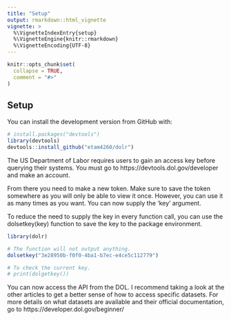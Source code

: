 ```yaml
---
title: "Setup"
output: rmarkdown::html_vignette
vignette: >
  %\VignetteIndexEntry{setup}
  %\VignetteEngine{knitr::rmarkdown}
  %\VignetteEncoding{UTF-8}
---
```


```r
knitr::opts_chunk$set(
  collapse = TRUE,
  comment = "#>"
)
```

## Setup

You can install the development version from GitHub with:

```r
# install.packages("devtools")
library(devtools)
devtools::install_github("etam4260/dolr")
```

The US Department of Labor requires users to gain an 
access key before querying their systems. You must go to 
https://devtools.dol.gov/developer and make an account.

From there you need to make a new token. Make sure to save the token somewhere as
you will only be able to view it once. However, you can use it as many times as you want.
You can now supply the 'key' argument.

To reduce the need to supply the key in every function call, you can use the 
dolsetkey(key) function to save the key to the package environment.

```r
library(dolr)

# The function will not output anything. 
dolsetkey("3e28950b-f0f0-4ba1-b7ec-e4ce5c112779")

# To check the current key.
# print(dolgetkey())
```

You can now access the API from the DOL. I recommend taking a look at the other
articles to get a better sense of how to access specific datasets. For more 
details on what datasets are available and their official documentation, go to https://developer.dol.gov/beginner/

